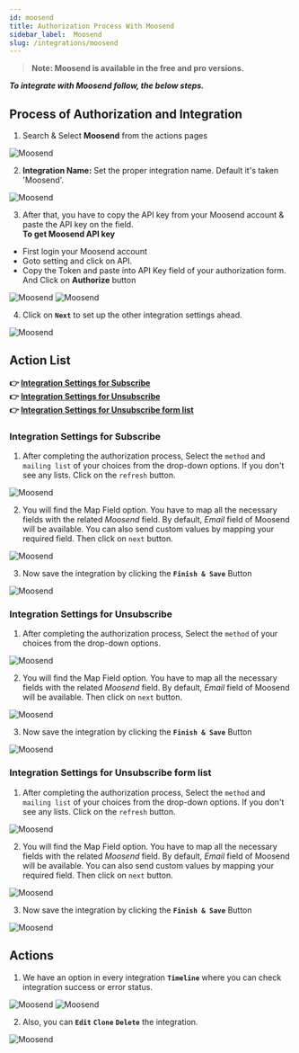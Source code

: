 ```yaml
---
id: moosend
title: Authorization Process With Moosend
sidebar_label:  Moosend
slug: /integrations/moosend
---
```


> **Note: Moosend is available in the free and pro versions.**

***To integrate with Moosend follow, the below steps.***


## Process of Authorization and Integration

1.	Search & Select **Moosend** from the actions pages
 <Image src="actions/moosend/search-and-select" alt="Moosend" w="1020" h="350" />

2. **Integration Name:** Set the proper integration name. Default it's taken 'Moosend'.
 <Image src="actions/moosend/default-integration-name" alt="Moosend" w="1020" h="350" />

3.	After that, you have to copy the API key from your Moosend account & paste the API key on the field.   
**To get Moosend API key**
-	First login your Moosend account
-	Goto setting and click on API.
- Copy the Token and paste into API Key field of your authorization form. And Click on **Authorize** button
 <Image src="actions/moosend/visit-api-console" alt="Moosend" w="1020" h="350" />
 <Image src="actions/moosend/authorize" alt="Moosend" w="1020" h="350" />


4. Click on **`Next`** to set up the other integration settings ahead.
 <Image src="actions/moosend/authorize-after" alt="Moosend" w="1020" h="350" />

## Action List
**👉 [Integration Settings for Subscribe](#integration-settings-for-subscribe)**   
**👉 [Integration Settings for Unsubscribe](#integration-settings-for-unsubscribe)**   
**👉 [Integration Settings for Unsubscribe form list](#integration-settings-for-unsubscribe-form-list)**   

### Integration Settings for Subscribe

1.	After completing the authorization process, Select the `method` and `mailing list` of your choices from the drop-down options. If you don't see any lists. Click on the `refresh` button.
 <Image src="actions/moosend/select-method-mailing-list" alt="Moosend" w="1020" h="350" />

2.	You will find the Map Field option. You have to map all the necessary fields with the related *Moosend* field. By default, *Email* field of Moosend will be available. You can also send custom values by mapping your required field. Then click on `next` button.
 <Image src="actions/moosend/moosend-field-map" alt="Moosend" w="1020" h="350" />

3. Now save the integration by clicking the **`Finish & Save`** Button

 <Image src="actions/moosend/finish-save" alt="Moosend" w="1020" h="350" />


### Integration Settings for Unsubscribe

1.	After completing the authorization process, Select the `method` of your choices from the drop-down options. 
 <Image src="actions/moosend/select-method" alt="Moosend" w="1020" h="350" />

2.	You will find the Map Field option. You have to map all the necessary fields with the related *Moosend* field. By default, *Email* field of Moosend will be available. Then click on `next` button.
 <Image src="actions/moosend/moosend-email-field-map" alt="Moosend" w="1020" h="350" />

3. Now save the integration by clicking the **`Finish & Save`** Button

 <Image src="actions/moosend/finish-save" alt="Moosend" w="1020" h="350" />


### Integration Settings for Unsubscribe form list

1.	After completing the authorization process, Select the `method` and `mailing list` of your choices from the drop-down options. If you don't see any lists. Click on the `refresh` button.
 <Image src="actions/moosend/select-method-mailing-list-unsubscribe" alt="Moosend" w="1020" h="350" />

2.	You will find the Map Field option. You have to map all the necessary fields with the related *Moosend* field. By default, *Email* field of Moosend will be available. You can also send custom values by mapping your required field. Then click on `next` button.
 <Image src="actions/moosend/unsubscribe-field-map" alt="Moosend" w="1020" h="350" />

3. Now save the integration by clicking the **`Finish & Save`** Button

 <Image src="actions/moosend/finish-save" alt="Moosend" w="1020" h="350" />

## Actions

1. We have an option in every integration **`Timeline`** where you can check integration success or error status.
 <Image src="actions/moosend/moosend-timeline" alt="Moosend" w="1020" h="350" />
 <Image src="actions/moosend/moosend-log" alt="Moosend" w="1020" h="350" />

2. Also, you can **`Edit`** **`Clone`** **`Delete`** the integration.

 <Image src="actions/moosend/moosend-option" alt="Moosend" w="1020" h="350" />


<Feedback/>